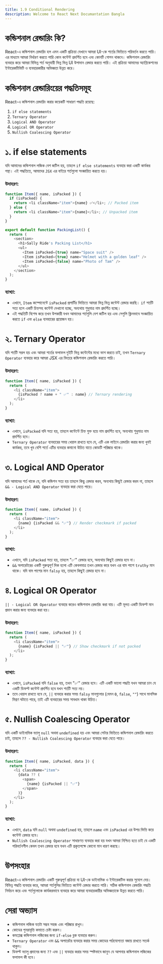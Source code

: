 ```yaml
---
title: 1.9 Conditional Rendering
description: Welcome to React Next Documantation Bangla
---
```



# <h1 className="bg-gradient-to-r from-blue-500 to-purple-500 inline-block text-transparent bg-clip-text text-3xl pt-2">কন্ডিশনাল রেন্ডারিং কি?</h1>

React-এ কন্ডিশনাল রেন্ডারিং হল এমন একটি প্রক্রিয়া যেখানে আমরা UI-কে শর্তের ভিত্তিতে পরিবর্তন করতে পারি। এর মাধ্যমে আমরা নির্ধারণ করতে পারি কোন কন্টেন্ট প্রদর্শিত হবে এবং কোনটি গোপন থাকবে। কন্ডিশনাল রেন্ডারিং ব্যবহার করে আমরা বিভিন্ন শর্ত অনুযায়ী ভিন্ন ভিন্ন UI উপাদান রেন্ডার করতে পারি। এই প্রক্রিয়া আমাদের অ্যাপ্লিকেশনের ইন্টারেকটিভিটি ও ব্যবহারকারীর অভিজ্ঞতা উন্নত করে।

## <h1 className="bg-gradient-to-r from-blue-500 to-purple-500 inline-block text-transparent bg-clip-text text-3xl pt-2">কন্ডিশনাল রেন্ডারিংয়ের পদ্ধতিসমূহ</h1>

React-এ কন্ডিশনাল রেন্ডারিং করার কয়েকটি সাধারণ পদ্ধতি রয়েছে:

1. `if else statements`
2. `Ternary Operator`
3. `Logical AND Operator`
4. `Logical OR Operator`
5. `Nullish Coalescing Operator`

## <h1 className="bg-gradient-to-r from-blue-500 to-purple-500 inline-block text-transparent bg-clip-text text-3xl pt-2">১. if else statements</h1>

যদি আমাদের কন্ডিশনাল লজিক বেশ জটিল হয়, তাহলে `if else statements` ব্যবহার করা একটি কার্যকর পন্থা। এই পদ্ধতিতে, আমাদের `JSX` এর বাইরে শর্তগুলো সংজ্ঞায়িত করতে হয়।

### উদাহরণ:

```javascript filename="PackingList.jsx" showLineNumbers
function Item({ name, isPacked }) {
  if (isPacked) {
    return <li className="item">{name} ✅</li>; // Packed item
  } else {
    return <li className="item">{name}</li>; // Unpacked item
  }
}

export default function PackingList() {
  return (
    <section>
      <h1>Sally Ride's Packing List</h1>
      <ul>
        <Item isPacked={true} name="Space suit" />
        <Item isPacked={true} name="Helmet with a golden leaf" />
        <Item isPacked={false} name="Photo of Tam" />
      </ul>
    </section>
  );
}
```

### ব্যাখ্যা:

- এখানে, `Item` কম্পোনেন্টে `isPacked` প্রপার্টির ভিত্তিতে আমরা ভিন্ন ভিন্ন কন্টেন্ট রেন্ডার করছি। `if` শর্তটি সত্য হলে একটি চিহ্নসহ কন্টেন্ট দেখানো হচ্ছে, অন্যথায় শুধুমাত্র নাম প্রদর্শিত হচ্ছে।
- এই পদ্ধতিটি বিশেষ করে তখন উপকারী যখন আমাদের শর্তগুলি বেশ জটিল হয় এবং সেগুলি ক্লিনভাবে সংজ্ঞায়িত করতে `if` এবং `else` ব্যবহারের প্রয়োজন হয়।

## <h1 className="bg-gradient-to-r from-blue-500 to-purple-500 inline-block text-transparent bg-clip-text text-3xl pt-2">২. Ternary Operator</h1>

যদি শর্তটি সরল হয় এবং আমরা শর্তের ফলাফল দুইটি ভিন্ন কন্টেন্টের মধ্যে ভাগ করতে চাই, তখন `Ternary Operator` ব্যবহার করে আমরা JSX এর ভিতরে কন্ডিশনাল রেন্ডারিং করতে পারি।

### উদাহরণ:

```javascript filename="Item.jsx" showLineNumbers
function Item({ name, isPacked }) {
  return (
    <li className="item">
      {isPacked ? name + " ✅" : name} // Ternary rendering
    </li>
  );
}
```

### ব্যাখ্যা:

- এখানে, `isPacked` যদি সত্য হয়, তাহলে কন্টেন্টে চিহ্ন যুক্ত হয়ে নাম প্রদর্শিত হবে, অন্যথায় শুধুমাত্র নাম প্রদর্শিত হবে।
- `Ternary Operator` ব্যবহারের সময় খেয়াল রাখতে হবে যে, এটি এক লাইনে রেন্ডারিং করার জন্য খুবই কার্যকর, তবে খুব বেশি শর্তে এটির ব্যবহার কমানো উচিত যাতে কোডটি পরিষ্কার থাকে।

## <h1 className="bg-gradient-to-r from-blue-500 to-purple-500 inline-block text-transparent bg-clip-text text-3xl pt-2">৩. Logical AND Operator</h1>

যদি আমাদের শর্ত থাকে যে, যদি কন্ডিশন সত্য হয় তাহলে কিছু রেন্ডার করব, অন্যথায় কিছুই রেন্ডার করব না, তাহলে `&& - Logical AND Operator` ব্যবহার করা যেতে পারে।

### উদাহরণ:

```javascript filename="Item.jsx" showLineNumbers
function Item({ name, isPacked }) {
  return (
    <li className="item">
      {name} {isPacked && "✅"} // Render checkmark if packed
    </li>
  );
}
```

### ব্যাখ্যা:

- এখানে, যদি `isPacked` সত্য হয়, তাহলে "✅" রেন্ডার হবে, অন্যথায় কিছুই রেন্ডার হবে না।
- `&&` অপারেটরের একটি গুরুত্বপূর্ণ দিক হলো এটি কেবলমাত্র তখন রেন্ডার করে যখন এর বাম পাশে `truthy` মান থাকে। যদি বাম পাশের মান `falsy` হয়, তাহলে কিছুই রেন্ডার হবে না।

## <h1 className="bg-gradient-to-r from-blue-500 to-purple-500 inline-block text-transparent bg-clip-text text-3xl pt-2">৪. Logical OR Operator</h1>

`|| - Logical OR Operator` ব্যবহার করেও কন্ডিশনাল রেন্ডারিং করা যায়। এটি মূলত একটি ডিফল্ট মান প্রদান করার জন্য ব্যবহার করা হয়।

### উদাহরণ:

```javascript filename="Item.jsx" showLineNumbers
function Item({ name, isPacked }) {
  return (
    <li className="item">
      {name} {isPacked || "✅"} // Show checkmark if not packed
    </li>
  );
}
```

### ব্যাখ্যা:

- এখানে, `isPacked` যদি `false` হয়, তখন "✅" রেন্ডার হবে। এটি একটি ভালো পদ্ধতি যখন আমরা চান যে একটি ডিফল্ট কন্টেন্ট প্রদর্শিত হবে যখন শর্তটি সত্য নয়।
- তবে খেয়াল রাখতে হবে যে, `||` ব্যবহার করার সময় `falsy` মানগুলোর (যেমন `0`, `false`, `""`) সাথে মানসিক মিশ্রণ ঘটাতে পারে, তাই এটি ব্যবহারের সময় সাবধান থাকা উচিত।

## <h1 className="bg-gradient-to-r from-blue-500 to-purple-500 inline-block text-transparent bg-clip-text text-3xl pt-2">৫. Nullish Coalescing Operator</h1>

যদি একটি ডাইনামিক ভ্যালু `null` অথবা `undefined` হয় এবং আমরা সেটার ভিত্তিতে কন্ডিশনাল রেন্ডারিং করতে চাই, তাহলে `?? - Nullish Coalescing Operator` ব্যবহার করা যেতে পারে।

### উদাহরণ:

```javascript filename="Item.jsx" showLineNumbers
function Item({ name, isPacked, data }) {
  return (
    <li className="item">
      {data ?? (
        <span>
          {name} {isPacked || "✅"}
        </span>
      )}
    </li>
  );
}
```

### ব্যাখ্যা:

- এখানে, `data` যদি `null` অথবা `undefined` হয়, তাহলে `name` এবং `isPacked` এর উপর ভিত্তি করে কন্টেন্ট রেন্ডার হবে।
- `Nullish Coalescing Operator` সাধারণত ব্যবহার করা হয় যখন আমরা নিশ্চিত হতে চাই যে একটি পরিবর্তনশীল কেবল তখন রেন্ডার হবে যখন এটি প্রকৃতপক্ষে কোনো মান ধারণ করছে।

## <h1 className="bg-gradient-to-r from-blue-500 to-purple-500 inline-block text-transparent bg-clip-text text-3xl pt-2">উপসংহার</h1>

React-এ কন্ডিশনাল রেন্ডারিং একটি গুরুত্বপূর্ণ প্রক্রিয়া যা UI-কে ডাইনামিক ও ইন্টারেকটিভ করার সুযোগ দেয়। বিভিন্ন পদ্ধতি ব্যবহার করে, আমরা শর্তগুলির ভিত্তিতে কন্টেন্ট রেন্ডার করতে পারি। সঠিক কন্ডিশনাল রেন্ডারিং পদ্ধতি নির্বাচন করে এবং শর্তগুলোকে কার্যকরভাবে ব্যবহার করে আমরা ব্যবহারকারীর অভিজ্ঞতাকে উন্নত করতে পারি।

### <h1 className="bg-gradient-to-r from-blue-500 to-purple-500 inline-block text-transparent bg-clip-text text-3xl pt-2">সেরা অভ্যাস</h1>

- কন্ডিশনাল লজিক যতটা সম্ভব সহজ এবং পরিষ্কার রাখুন।
- কোডের পুনরাবৃত্তি কমাতে চেষ্টা করুন।
- কমপ্লেক্স কন্ডিশনাল লজিকের জন্য `if-else` ব্লক ব্যবহার করুন।
- `Ternary Operator` এবং `&&` অপারেটর ব্যবহার করার সময় কোডের পাঠযোগ্যতা বজায় রাখতে সতর্ক থাকুন।
- ডিফল্ট ভ্যালু প্রদানের জন্য `??` এবং `||` ব্যবহার করার সময় স্পষ্টভাবে জানুন যে আপনার কন্ডিশনাল লজিকের ফলাফল কী হবে।

```


